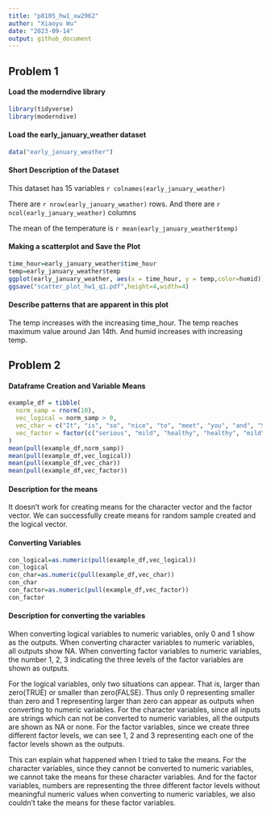 ```yaml
---
title: "p8105_hw1_xw2962"
author: "Xiaoyu Wu"
date: "2023-09-14"
output: github_document
---
```

## Problem 1 

#### Load the moderndive library
```r
library(tidyverse)
library(moderndive)
```

#### Load the early_january_weather dataset
```r
data("early_january_weather")
```

#### Short Description of the Dataset

This dataset has 15 variables `r colnames(early_january_weather)`

There are `r nrow(early_january_weather)` rows. And there are `r ncol(early_january_weather)` columns

The mean of the temperature is `r mean(early_january_weather$temp)`

#### Making a scatterplot and Save the Plot 
```r
time_hour=early_january_weather$time_hour
temp=early_january_weather$temp
ggplot(early_january_weather, aes(x = time_hour, y = temp,color=humid)) + geom_point()
ggsave("scatter_plot_hw1_q1.pdf",height=4,width=4)
```

#### Describe patterns that are apparent in this plot
The temp increases with the increasing time_hour. The temp reaches maximum value around Jan 14th. And humid increases with increasing temp. 

## Problem 2

#### Dataframe Creation and Variable Means 
```r
example_df = tibble(
  norm_samp = rnorm(10),
  vec_logical = norm_samp > 0,
  vec_char = c("It", "is", "so", "nice", "to", "meet", "you", "and", "Sarah", "here"),
  vec_factor = factor(c("serious", "mild", "healthy", "healthy", "mild", "mild", "serious", "mild", "mild", "healthy"))
)
mean(pull(example_df,norm_samp))
mean(pull(example_df,vec_logical))
mean(pull(example_df,vec_char))
mean(pull(example_df,vec_factor))
```

#### Description for the means 
It doesn't work for creating means for the character vector and the factor vector. We can successfully create means for random sample created and the logical vector. 

#### Converting Variables
```r
con_logical=as.numeric(pull(example_df,vec_logical))
con_logical
con_char=as.numeric(pull(example_df,vec_char))
con_char
con_factor=as.numeric(pull(example_df,vec_factor))
con_factor
```

#### Description for converting the variables 
When converting logical variables to numeric variables, only 0 and 1 show as the outputs. When converting character variables to numeric variables, all outputs show NA. When converting factor variables to numeric variables, the number 1, 2, 3 indicating the three levels of the factor variables are shown as outputs.  

For the logical variables, only two situations can appear. That is, larger than zero(TRUE) or smaller than zero(FALSE). Thus only 0 representing smaller than zero and 1 representing larger than zero can appear as outputs when converting to numeric variables. For the character variables, since all inputs are strings which can not be converted to numeric variables, all the outputs are shown as NA or none. For the factor variables, since we create three different factor levels, we can see 1, 2 and 3 representing each one of the factor levels shown as the outputs. 

This can explain what happened when I tried to take the means. For the character variables, since they cannot be converted to numeric variables, we cannot take the means for these character variables. And for the factor variables, numbers are representing the three different factor levels without meaningful numeric values when converting to numeric variables, we also couldn't take the means for these factor variables.   






